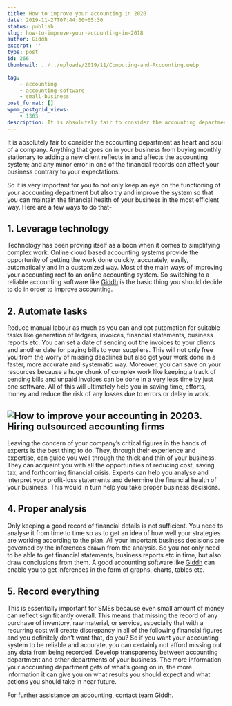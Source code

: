 ```yaml
---
title: How to improve your accounting in 2020
date: 2019-11-27T07:44:00+05:30
status: publish
slug: how-to-improve-your-accounting-in-2018
author: Giddh
excerpt: ''
type: post
id: 266
thumbnail: ../../uploads/2019/11/Computing-and-Accounting.webp

tag:
    - accounting
    - accounting-software
    - small-business
post_format: []
wpmm_postgrid_views:
    - 1363
description: It is absolutely fair to consider the accounting department as heart and soul of a company. Anything that goes on in your business from buying
---
```

It is absolutely fair to consider the accounting department as heart and soul of a company. Anything that goes on in your business from buying monthly stationary to adding a new client reflects in and affects the accounting system; and any minor error in one of the financial records can affect your business contrary to your expectations.

So it is very important for you to not only keep an eye on the functioning of your accounting department but also try and improve the system so that you can maintain the financial health of your business in the most efficient way. Here are a few ways to do that-

**1. Leverage technology**
--------------------------

Technology has been proving itself as a boon when it comes to simplifying complex work. Online cloud based accounting systems provide the opportunity of getting the work done quickly, accurately, easily, automatically and in a customized way. Most of the main ways of improving your accounting root to an online accounting system. So switching to a reliable accounting software like [Giddh](https://giddh.com) is the basic thing you should decide to do in order to improve accounting.

**2. Automate tasks**
---------------------

Reduce manual labour as much as you can and opt automation for suitable tasks like generation of ledgers, invoices, financial statements, business reports etc. You can set a date of sending out the invoices to your clients and another date for paying bills to your suppliers. This will not only free you from the worry of missing deadlines but also get your work done in a faster, more accurate and systematic way. Moreover, you can save on your resources because a huge chunk of complex work like keeping a track of pending bills and unpaid invoices can be done in a very less time by just one software. All of this will ultimately help you in saving time, efforts, money and reduce the risk of any losses due to errors or delay in work.

<img class="wp-block-image size-large" src = "../../img/blog/1_MXEiRqQ1TvgSweplQe7zYg.webp" alt="How to improve your accounting in 2020" />**3. Hiring outsourced accounting firms**
-----------------------------------------

Leaving the concern of your company’s critical figures in the hands of experts is the best thing to do. They, through their experience and expertise, can guide you well through the thick and thin of your business. They can acquaint you with all the opportunities of reducing cost, saving tax, and forthcoming financial crisis. Experts can help you analyse and interpret your profit-loss statements and determine the financial health of your business. This would in turn help you take proper business decisions.

**4. Proper analysis**
----------------------

Only keeping a good record of financial details is not sufficient. You need to analyse it from time to time so as to get an idea of how well your strategies are working according to the plan. All your important business decisions are governed by the inferences drawn from the analysis. So you not only need to be able to get financial statements, business reports etc in time, but also draw conclusions from them. A good accounting software like [Giddh](https://giddh.com) can enable you to get inferences in the form of graphs, charts, tables etc.

**5. Record everything**
------------------------

This is essentially important for SMEs because even small amount of money can reflect significantly overall. This means that missing the record of any purchase of inventory, raw material, or service, especially that with a recurring cost will create discrepancy in all of the following financial figures and you definitely don’t want that, do you? So if you want your accounting system to be reliable and accurate, you can certainly not afford missing out any data from being recorded. Develop transparency between accounting department and other departments of your business. The more information your accounting department gets of what’s going on in, the more information it can give you on what results you should expect and what actions you should take in near future.

For further assistance on accounting, contact team [Giddh](https://giddh.com).